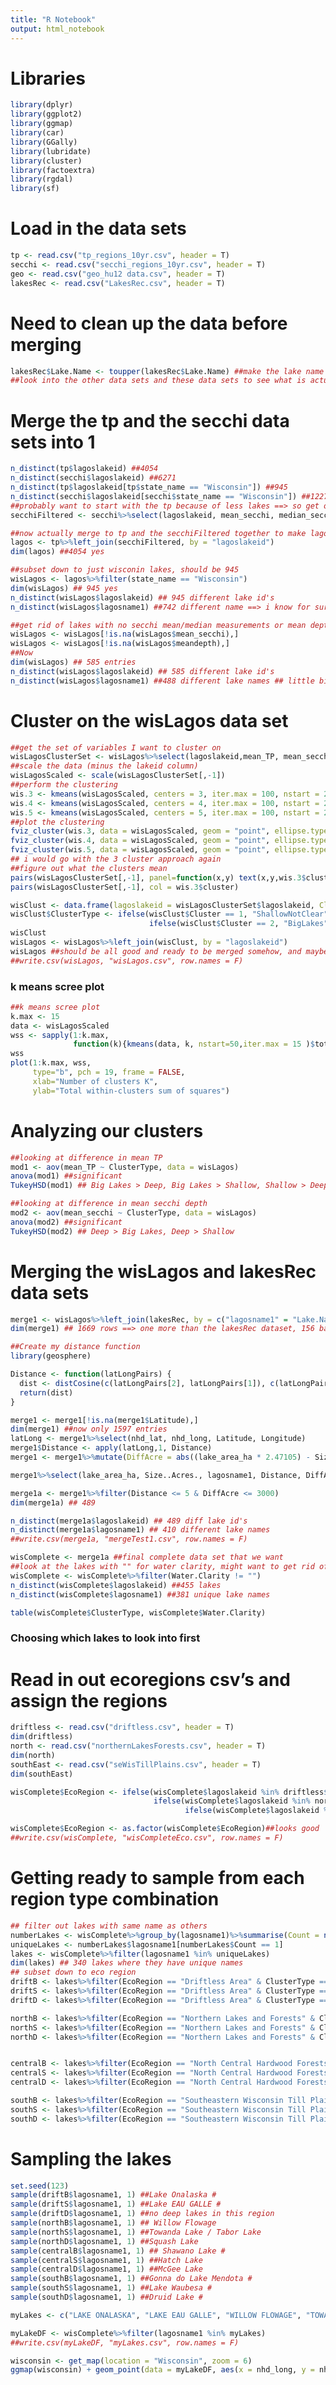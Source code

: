 ```yaml
---
title: "R Notebook"
output: html_notebook
---
```


Libraries
===

```r
library(dplyr)
library(ggplot2)
library(ggmap)
library(car)
library(GGally)
library(lubridate)
library(cluster)
library(factoextra)
library(rgdal)
library(sf)
```


Load in the data sets
===

```r
tp <- read.csv("tp_regions_10yr.csv", header = T)
secchi <- read.csv("secchi_regions_10yr.csv", header = T)
geo <- read.csv("geo_hu12 data.csv", header = T)
lakesRec <- read.csv("LakesRec.csv", header = T)
```

Need to clean up the data before merging
===

```r
lakesRec$Lake.Name <- toupper(lakesRec$Lake.Name) ##make the lake name all uppercase to match the tp and secchi datasets
##look into the other data sets and these data sets to see what is actually going on

```

Merge the tp and the secchi data sets into 1
===

```r
n_distinct(tp$lagoslakeid) ##4054
n_distinct(secchi$lagoslakeid) ##6271
n_distinct(tp$lagoslakeid[tp$state_name == "Wisconsin"]) ##945
n_distinct(secchi$lagoslakeid[secchi$state_name == "Wisconsin"]) ##1227
##probably want to start with the tp because of less lakes ==> so get only lake id, and the secchi stats to merge with the tp dataset
secchiFiltered <- secchi%>%select(lagoslakeid, mean_secchi, median_secchi, sd_secchi, covar_secchi, nobs_secchi)

##now actually merge to tp and the secchiFiltered together to make lagos, should be 4054 rows
lagos <- tp%>%left_join(secchiFiltered, by = "lagoslakeid")
dim(lagos) ##4054 yes

##subset down to just wisconin lakes, should be 945
wisLagos <- lagos%>%filter(state_name == "Wisconsin")
dim(wisLagos) ## 945 yes
n_distinct(wisLagos$lagoslakeid) ## 945 different lake id's
n_distinct(wisLagos$lagosname1) ##742 different name ==> i know for sure that there are some lakes in the state that have the same name but are in totally different places

##get rid of lakes with no secchi mean/median measurements or mean depth / max depth
wisLagos <- wisLagos[!is.na(wisLagos$mean_secchi),]
wisLagos <- wisLagos[!is.na(wisLagos$meandepth),]
##Now
dim(wisLagos) ## 585 entries
n_distinct(wisLagos$lagoslakeid) ## 585 different lake id's
n_distinct(wisLagos$lagosname1) ##488 different lake names ## little bit better percent of unique lake names but still going to be interesting when merging with the lakesRec data set where we have just names and only sort of matching lat and long
```

Cluster on the wisLagos data set
===

```r
##get the set of variables I want to cluster on
wisLagosClusterSet <- wisLagos%>%select(lagoslakeid,mean_TP, mean_secchi, lake_area_ha, lake_perim_meters, meandepth, maxdepth, pcturbancombined_hu12, pctagcombined_hu12)
##scale the data (minus the lakeid column)
wisLagosScaled <- scale(wisLagosClusterSet[,-1])
##perform the clustering
wis.3 <- kmeans(wisLagosScaled, centers = 3, iter.max = 100, nstart = 25)
wis.4 <- kmeans(wisLagosScaled, centers = 4, iter.max = 100, nstart = 25)
wis.5 <- kmeans(wisLagosScaled, centers = 5, iter.max = 100, nstart = 25)
##plot the clustering
fviz_cluster(wis.3, data = wisLagosScaled, geom = "point", ellipse.type = "norm") 
fviz_cluster(wis.4, data = wisLagosScaled, geom = "point", ellipse.type = "norm")
fviz_cluster(wis.5, data = wisLagosScaled, geom = "point", ellipse.type = "norm")
## i would go with the 3 cluster approach again
##figure out what the clusters mean
pairs(wisLagosClusterSet[,-1], panel=function(x,y) text(x,y,wis.3$cluster))
pairs(wisLagosClusterSet[,-1], col = wis.3$cluster)

wisClust <- data.frame(lagoslakeid = wisLagosClusterSet$lagoslakeid, Cluster = wis.3$cluster)
wisClust$ClusterType <- ifelse(wisClust$Cluster == 1, "ShallowNotClear",
                               ifelse(wisClust$Cluster == 2, "BigLakes", "DeepClear"))
wisClust
wisLagos <- wisLagos%>%left_join(wisClust, by = "lagoslakeid")
wisLagos ##should be all good and ready to be merged somehow, and maybe be chosen too idk
##write.csv(wisLagos, "wisLagos.csv", row.names = F)
```

### k means scree plot

```r
##k means scree plot
k.max <- 15
data <- wisLagosScaled
wss <- sapply(1:k.max, 
              function(k){kmeans(data, k, nstart=50,iter.max = 15 )$tot.withinss})
wss
plot(1:k.max, wss,
     type="b", pch = 19, frame = FALSE, 
     xlab="Number of clusters K",
     ylab="Total within-clusters sum of squares")
```

Analyzing our clusters
===

```r
##looking at difference in mean TP
mod1 <- aov(mean_TP ~ ClusterType, data = wisLagos)
anova(mod1) ##significant
TukeyHSD(mod1) ## Big Lakes > Deep, Big Lakes > Shallow, Shallow > Deep

##looking at difference in mean secchi depth
mod2 <- aov(mean_secchi ~ ClusterType, data = wisLagos)
anova(mod2) ##significant
TukeyHSD(mod2) ## Deep > Big Lakes, Deep > Shallow
```


Merging the wisLagos and lakesRec data sets
===

```r
merge1 <- wisLagos%>%left_join(lakesRec, by = c("lagosname1" = "Lake.Name"))
dim(merge1) ## 1669 rows ==> one more than the lakesRec dataset, 156 bass lakes now (6*26)

##Create my distance function
library(geosphere)

Distance <- function(latLongPairs) {
  dist <- distCosine(c(latLongPairs[2], latLongPairs[1]), c(latLongPairs[4], latLongPairs[3])) / 1609
  return(dist)
}

merge1 <- merge1[!is.na(merge1$Latitude),]
dim(merge1) ##now only 1597 entries
latLong <- merge1%>%select(nhd_lat, nhd_long, Latitude, Longitude)
merge1$Distance <- apply(latLong,1, Distance)
merge1 <- merge1%>%mutate(DiffAcre = abs((lake_area_ha * 2.47105) - Size..Acres.))

merge1%>%select(lake_area_ha, Size..Acres., lagosname1, Distance, DiffAcre)%>%filter(lagosname1 == "PERCH LAKE")

merge1a <- merge1%>%filter(Distance <= 5 & DiffAcre <= 3000)
dim(merge1a) ## 489

n_distinct(merge1a$lagoslakeid) ## 489 diff lake id's
n_distinct(merge1a$lagosname1) ## 410 different lake names
##write.csv(merge1a, "mergeTest1.csv", row.names = F)

wisComplete <- merge1a ##final complete data set that we want
##look at the lakes with "" for water clarity, might want to get rid of these ==> only 34
wisComplete <- wisComplete%>%filter(Water.Clarity != "")
n_distinct(wisComplete$lagoslakeid) ##455 lakes
n_distinct(wisComplete$lagosname1) ##381 unique lake names

table(wisComplete$ClusterType, wisComplete$Water.Clarity)
```

### Choosing which lakes to look into first

Read in out ecoregions csv's and assign the regions
===

```r
driftless <- read.csv("driftless.csv", header = T)
dim(driftless)
north <- read.csv("northernLakesForests.csv", header = T)
dim(north)
southEast <- read.csv("seWisTillPlains.csv", header = T)
dim(southEast)

wisComplete$EcoRegion <- ifelse(wisComplete$lagoslakeid %in% driftless$Lagoslakeid, "Driftless Area",
                                ifelse(wisComplete$lagoslakeid %in% north$Lagoslakeid, "Northern Lakes and Forests",
                                       ifelse(wisComplete$lagoslakeid %in% southEast$Lagoslakeid, "Southeastern Wisconsin Till Plains", "North Central Hardwood Forests")))

wisComplete$EcoRegion <- as.factor(wisComplete$EcoRegion)##looks good
##write.csv(wisComplete, "wisCompleteEco.csv", row.names = F)


```


Getting ready to sample from each region type combination
===

```r
## filter out lakes with same name as others
numberLakes <- wisComplete%>%group_by(lagosname1)%>%summarise(Count = n())
uniqueLakes <- numberLakes$lagosname1[numberLakes$Count == 1]
lakes <- wisComplete%>%filter(lagosname1 %in% uniqueLakes)
dim(lakes) ## 340 lakes where they have unique names
## subset down to eco region
driftB <- lakes%>%filter(EcoRegion == "Driftless Area" & ClusterType == "BigLakes")
driftS <- lakes%>%filter(EcoRegion == "Driftless Area" & ClusterType == "ShallowNotClear")
driftD <- lakes%>%filter(EcoRegion == "Driftless Area" & ClusterType == "DeepClear")

northB <- lakes%>%filter(EcoRegion == "Northern Lakes and Forests" & ClusterType == "BigLakes")
northS <- lakes%>%filter(EcoRegion == "Northern Lakes and Forests" & ClusterType == "ShallowNotClear")
northD <- lakes%>%filter(EcoRegion == "Northern Lakes and Forests" & ClusterType == "DeepClear")


centralB <- lakes%>%filter(EcoRegion == "North Central Hardwood Forests" & ClusterType == "BigLakes")
centralS <- lakes%>%filter(EcoRegion == "North Central Hardwood Forests" & ClusterType == "ShallowNotClear")
centralD <- lakes%>%filter(EcoRegion == "North Central Hardwood Forests" & ClusterType == "DeepClear")

southB <- lakes%>%filter(EcoRegion == "Southeastern Wisconsin Till Plains" & ClusterType == "BigLakes")
southS <- lakes%>%filter(EcoRegion == "Southeastern Wisconsin Till Plains" & ClusterType == "ShallowNotClear")
southD <- lakes%>%filter(EcoRegion == "Southeastern Wisconsin Till Plains" & ClusterType == "DeepClear")
```

Sampling the lakes
===

```r
set.seed(123)
sample(driftB$lagosname1, 1) ##Lake Onalaska #
sample(driftS$lagosname1, 1) ##Lake EAU GALLE #
sample(driftD$lagosname1, 1) ##no deep lakes in this region
sample(northB$lagosname1, 1) ## Willow Flowage
sample(northS$lagosname1, 1) ##Towanda Lake / Tabor Lake
sample(northD$lagosname1, 1) ##Squash Lake
sample(centralB$lagosname1, 1) ## Shawano Lake #
sample(centralS$lagosname1, 1) ##Hatch Lake
sample(centralD$lagosname1, 1) ##McGee Lake
sample(southB$lagosname1, 1) ##Gonna do Lake Mendota #
sample(southS$lagosname1, 1) ##Lake Waubesa #
sample(southD$lagosname1, 1) ##Druid Lake # 

myLakes <- c("LAKE ONALASKA", "LAKE EAU GALLE", "WILLOW FLOWAGE", "TOWANDA LAKE", "TABOR LAKE", "SQUASH LAKE", "SHAWANO LAKE", "HATCH LAKE", "MCGEE LAKE", "LAKE MENDOTA", "LAKE WAUBESA", "DRUID LAKE")

myLakeDF <- wisComplete%>%filter(lagosname1 %in% myLakes)
##write.csv(myLakeDF, "myLakes.csv", row.names = F)

wisconsin <- get_map(location = "Wisconsin", zoom = 6)
ggmap(wisconsin) + geom_point(data = myLakeDF, aes(x = nhd_long, y = nhd_lat, col = ClusterType, shape = EcoRegion), size = 5) + scale_shape_manual(values = c(15, 16, 17, 18)) + scale_color_manual(values = c("red", "blue", "green4")) + scale_x_continuous(limits = c(-93, -87)) + scale_y_continuous(limits = c(42, 47)) + theme(legend.position = c(-89, 47))
```

